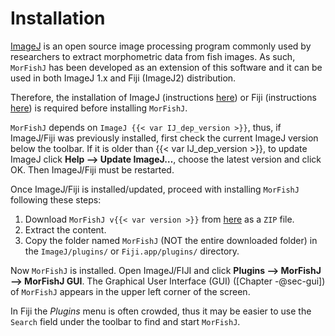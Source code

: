 # Installation

[ImageJ](https://imagej.net/ij/) is an open source image processing program commonly used by researchers to extract morphometric data from fish images. As such, `MorFishJ` has been developed as an extension of this software and it can be used in both ImageJ 1.x and Fiji (ImageJ2) distribution.

Therefore, the installation of ImageJ (instructions [here](https://imagej.net/ij/download.html)) or Fiji (instructions [here](https://imagej.net/software/fiji/downloads)) is required before installing `MorFishJ`.

::: {.callout-warning}
`MorFishJ` depends on `ImageJ {{< var IJ_dep_version >}}`, thus, if ImageJ/Fiji was previously installed, first check the current ImageJ version below the toolbar. If it is older than {{< var IJ_dep_version >}}, to update ImageJ click **Help --\> Update ImageJ...**, choose the latest version and click OK. Then ImageJ/Fiji must be restarted.
:::

Once ImageJ/Fiji is installed/updated, proceed with installing `MorFishJ` following these steps:

1. Download `MorFishJ v{{< var version >}}` from [here](https://github.com/mattiaghilardi/MorFishJ/releases/tag/v{{< var version >}}) as a `ZIP` file.
2. Extract the content.
3. Copy the folder named `MorFishJ` (NOT the entire downloaded folder) in the `ImageJ/plugins/` or `Fiji.app/plugins/` directory.

Now `MorFishJ` is installed. Open ImageJ/FIJI and click **Plugins --\> MorFishJ --\> MorFishJ GUI**. The Graphical User Interface (GUI) ([Chapter -@sec-gui]) of `MorFishJ` appears in the upper left corner of the screen.

::: {.callout-tip}
In Fiji the *Plugins* menu is often crowded, thus it may be easier to use the `Search` field under the toolbar to find and start `MorFishJ`.
:::
